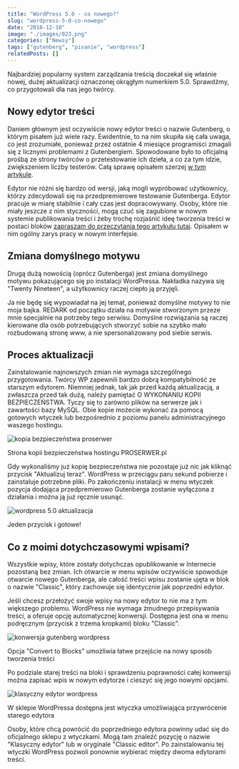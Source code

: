 ```yaml
---
title: "WordPress 5.0 - co nowego?"
slug: "wordpress-5-0-co-nowego"
date: "2018-12-10"
image: "./images/023.png"
categories: ["Newsy"]
tags: ["gutenberg", "pisanie", "wordpress"]
relatedPosts: []
---
```


Najbardziej popularny system zarządzania treścią doczekał się właśnie nowej, dużej aktualizacji oznaczonej okrągłym numerkiem 5.0. Sprawdźmy, co przygotowali dla nas jego twórcy.

## Nowy edytor treści

Daniem głównym jest oczywiście nowy edytor treści o nazwie Gutenberg, o którym pisałem już wiele razy. Ewidentnie, to na nim skupiła się cała uwaga, co jest zrozumiałe, ponieważ przez ostatnie 4 miesiące programiści zmagali się z licznymi problemami z Gutenbergiem. Spowodowane było to oficjalną prośbą ze strony twórców o przetestowanie ich dzieła, a co za tym idzie, zwiększeniem liczby testerów. Całą sprawę opisałem szerzej [w tym artykule](/nadchodzi-gutenberg).

Edytor nie różni się bardzo od wersji, jaką mogli wypróbować użytkownicy, którzy zdecydowali się na przedpremierowe testowanie Gutenberga. Edytor pracuje w miarę stabilnie i cały czas jest dopracowywany. Osoby, które nie miały jeszcze z nim styczności, mogą czuć się zagubione w nowym systemie publikowania treści i żeby trochę rozjaśnić ideę tworzenia treści w postaci bloków [zapraszam do przeczytania tego artykułu tutaj](/gutenberg-nowy-edytor-tresci-wordpressa). Opisałem w nim ogólny zarys pracy w nowym interfejsie.

## Zmiana domyślnego motywu

Drugą dużą nowością (oprócz Gutenberga) jest zmiana domyślnego motywu pokazującego się po instalacji WordPressa. Nakładka nazywa się "Twenty Nineteen", a użytkownicy raczej ciepło ją przyjęli.

Ja nie będę się wypowiadał na jej temat, ponieważ domyślne motywy to nie moja bajka. REDARK od początku działa na motywie stworzonym przeze mnie specjalnie na potrzeby tego serwisu. Domyślne rozwiązania są raczej kierowane dla osób potrzebujących stworzyć sobie na szybko mało rozbudowaną stronę www, a nie spersonalizowany pod siebie serwis.

## Proces aktualizacji

Zainstalowanie najnowszych zmian nie wymaga szczególnego przygotowania. Twórcy WP zapewnili bardzo dobrą kompatybilność ze starszym edytorem. Niemniej jednak, tak jak przed każdą aktualizacją, a zwłaszcza przed tak dużą, należy pamiętać O WYKONANIU KOPII BEZPIECZEŃSTWA. Tyczy się to zarówno plików na serwerze jak i zawartości bazy MySQL. Obie kopie możecie wykonać za pomocą gotowych wtyczek lub bezpośrednio z poziomu panelu administracyjnego waszego hostingu.

![kopia bezpieczeństwa proserwer](images/Zrzut-ekranu-155.png)

<ImageDescription>Strona kopii bezpieczeństwa hostingu PROSERWER.pl</ImageDescription>

Gdy wykonaliśmy już kopię bezpieczeństwa nie pozostaje już nic jak kliknąć przycisk "Aktualizuj teraz". WordPress w przeciągu paru sekund pobierze i zainstaluje potrzebne pliki. Po zakończeniu instalacji w menu wtyczek pozycja dodająca przedpremierowo Gutenberga zostanie wyłączona z działania i można ją już ręcznie usunąć.

![wordpress 5.0 aktualizacja](images/Zrzut-ekranu-153.png)

<ImageDescription>Jeden przycisk i gotowe!</ImageDescription>

## Co z moimi dotychczasowymi wpisami?

Wszystkie wpisy, które zostały dotychczas opublikowanie w Internecie pozostaną bez zmian. Ich otwarcie w menu wpisów oczywiście spowoduje otwarcie nowego Gutenberga, ale całość treści wpisu zostanie ujęta w blok o nazwie "Classic", który zachowuje się identycznie jak poprzedni edytor.

Jeśli chcesz przełożyć swoje wpisy na nowy edytor to nie ma z tym większego problemu. WordPress nie wymaga żmudnego przepisywania treści, a oferuje opcję automatycznej konwersji. Dostępna jest ona w menu podręcznym (przycisk z trzema kropkami) bloku "Classic".

![konwersja gutenberg wordpress](images/Zrzut-ekranu-157.png)

<ImageDescription>Opcja "Convert to Blocks" umożliwia łatwe przejście na nowy sposób tworzenia treści</ImageDescription>

Po podziale starej treści na bloki i sprawdzeniu poprawności całej konwersji można zapisać wpis w nowym edytorze i cieszyć się jego nowymi opcjami.

![klasyczny edytor wordpress](images/Zrzut-ekranu-154.png)

<ImageDescription>W sklepie WordPressa dostępna jest wtyczka umożliwiająca przywrócenie starego edytora</ImageDescription>

Osoby, które chcą powrócić do poprzedniego edytora powinny udać się do oficjalnego sklepu z wtyczkami. Mogą tam znaleźć pozycję o nazwie "Klasyczny edytor" lub w oryginale "Classic editor". Po zainstalowaniu tej wtyczki WordPress pozwoli ponownie wybierać między dwoma edytorami treści.
